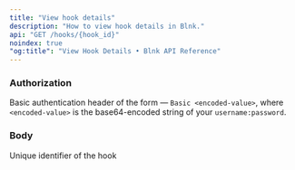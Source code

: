 ```yaml
---
title: "View hook details"
description: "How to view hook details in Blnk."
api: "GET /hooks/{hook_id}"
noindex: true
"og:title": "View Hook Details • Blnk API Reference"
---
```



### Authorization
Basic authentication header of the form — `Basic <encoded-value>`, where `<encoded-value>` is the base64-encoded string of your `username:password`.

### Body
<ParamField path="hook_id" type="string" required>
  Unique identifier of the hook
</ParamField>

<NeedHelp />